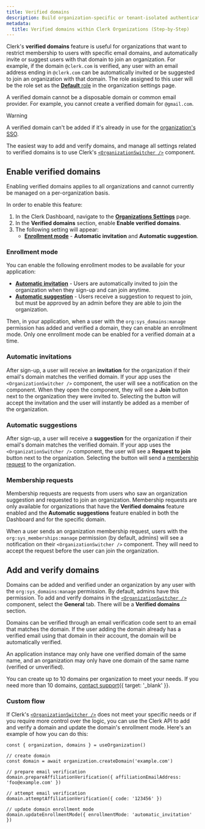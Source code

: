```yaml
---
title: Verified domains
description: Build organization-specific or tenant-isolated authentication flows that only authorized users with matching domains can join, using Verified Domains within Clerk Organizations.
metadata:
  title: Verified domains within Clerk Organizations (Step-by-Step)
---
```


Clerk's **verified domains** feature is useful for organizations that want to restrict membership to users with specific email domains, and automatically invite or suggest users with that domain to join an organization. For example, if the domain `@clerk.com` is verified, any user with an email address ending in `@clerk.com` can be automatically invited or be suggested to join an organization with that domain. The role assigned to this user will be the role set as the [**Default** role](/docs/guides/organizations/roles-and-permissions#the-default-role-for-members) in the organization settings page.

A verified domain cannot be a disposable domain or common email provider. For example, you cannot create a verified domain for `@gmail.com`.

> [!WARNING]
> A verified domain can't be added if it's already in use for the [organization's SSO](/docs/guides/organizations/sso).

The easiest way to add and verify domains, and manage all settings related to verified domains is to use Clerk's [`<OrganizationSwitcher />`](/docs/reference/components/organization/organization-switcher) component.

## Enable verified domains

Enabling verified domains applies to all organizations and cannot currently be managed on a per-organization basis.

In order to enable this feature:

1. In the Clerk Dashboard, navigate to the [**Organizations Settings**](https://dashboard.clerk.com/~/organizations-settings) page.
1. In the **Verified domains** section, enable **Enable verified domains**.
1. The following setting will appear:
   - [**Enrollment mode**](#enrollment-mode) - **Automatic invitation** and **Automatic suggestion**.

### Enrollment mode

You can enable the following enrollment modes to be available for your application:

- [**Automatic invitation**](#automatic-invitations) - Users are automatically invited to join the organization when they sign-up and can join anytime.
- [**Automatic suggestion**](#automatic-suggestions) - Users receive a suggestion to request to join, but must be approved by an admin before they are able to join the organization.

Then, in your application, when a user with the `org:sys_domains:manage` permission has added and verified a domain, they can enable an enrollment mode. Only one enrollment mode can be enabled for a verified domain at a time.

### Automatic invitations

After sign-up, a user will receive an **invitation** for the organization if their email's domain matches the verified domain. If your app uses the `<OrganizationSwitcher />` component, the user will see a notification on the component. When they open the component, they will see a **Join** button next to the organization they were invited to. Selecting the button will accept the invitation and the user will instantly be added as a member of the organization.

### Automatic suggestions

After sign-up, a user will receive a **suggestion** for the organization if their email's domain matches the verified domain. If your app uses the `<OrganizationSwitcher />` component, the user will see a **Request to join** button next to the organization. Selecting the button will send a [membership request](#membership-requests) to the organization.

### Membership requests

Membership requests are requests from users who saw an organization suggestion and requested to join an organization. Membership requests are only available for organizations that have the **Verified domains** feature enabled and the **Automatic suggestions** feature enabled in both the Dashboard and for the specific domain.

When a user sends an organization membership request, users with the `org:sys_memberships:manage` permission (by default, admins) will see a notification on their `<OrganizationSwitcher />` component. They will need to accept the request before the user can join the organization.

## Add and verify domains

Domains can be added and verified under an organization by any user with the `org:sys_domains:manage` permission. By default, admins have this permission. To add and verify domains in the [`<OrganizationSwitcher />`](/docs/reference/components/organization/organization-switcher) component, select the **General** tab. There will be a **Verified domains** section.

Domains can be verified through an email verification code sent to an email that matches the domain. If the user adding the domain already has a verified email using that domain in their account, the domain will be automatically verified.

An application instance may only have one verified domain of the same name, and an organization may only have one domain of the same name (verified or unverified).

You can create up to 10 domains per organization to meet your needs. If you need more than 10 domains, [contact support](/contact/support){{ target: '_blank' }}.

### Custom flow

If Clerk's [`<OrganizationSwitcher />`](/docs/reference/components/organization/organization-switcher) does not meet your specific needs or if you require more control over the logic, you can use the Clerk API to add and verify a domain and update the domain's enrollment mode. Here's an example of how you can do this:

```tsx
const { organization, domains } = useOrganization()

// create domain
const domain = await organization.createDomain('example.com')

// prepare email verification
domain.prepareAffiliationVerification({ affiliationEmailAddress: 'foo@example.com' })

// attempt email verification
domain.attemptAffiliationVerification({ code: '123456' })

// update domain enrollment mode
domain.updateEnrollmentMode({ enrollmentMode: 'automatic_invitation' })
```
